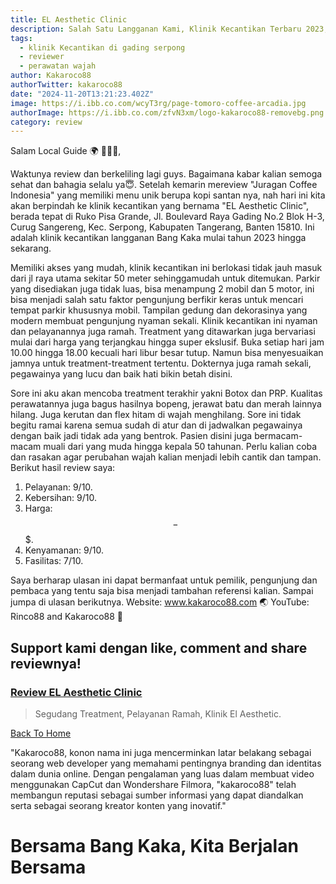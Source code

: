 ```yaml
---
title: EL Aesthetic Clinic
description: Salah Satu Langganan Kami, Klinik Kecantikan Terbaru 2023, El Aesthetic Clinic, Modern Dengan Segudang Treatment.
tags:
  - klinik Kecantikan di gading serpong
  - reviewer
  - perawatan wajah
author: Kakaroco88
authorTwitter: kakaroco88
date: "2024-11-20T13:21:23.402Z"
image: https://i.ibb.co.com/wcyT3rg/page-tomoro-coffee-arcadia.jpg
authorImage: https://i.ibb.co.com/zfvN3xm/logo-kakaroco88-removebg.png
category: review
---
```


Salam Local Guide 🌍 🙋🏻‍♀️,

Waktunya review dan berkeliling lagi guys.
Bagaimana kabar kalian semoga sehat dan bahagia selalu ya😇.
Setelah kemarin mereview "Juragan Coffee Indonesia" yang memiliki menu unik berupa kopi santan nya, nah hari ini kita akan berpindah ke klinik kecantikan yang bernama "EL Aesthetic Clinic", berada tepat di Ruko Pisa Grande, Jl. Boulevard Raya Gading No.2 Blok H-3, Curug Sangereng, Kec. Serpong, Kabupaten Tangerang, Banten 15810.
Ini adalah klinik kecantikan langganan Bang Kaka mulai tahun 2023 hingga sekarang.

Memiliki akses yang mudah, klinik kecantikan ini berlokasi tidak jauh masuk dari jl raya utama sekitar 50 meter sehinggamudah untuk ditemukan. Parkir yang disediakan juga tidak luas, bisa menampung 2 mobil dan 5 motor, ini bisa menjadi salah satu faktor pengunjung berfikir keras untuk mencari tempat parkir khususnya mobil. Tampilan gedung dan dekorasinya yang modern membuat pengunjung nyaman sekali.
Klinik kecantikan ini nyaman dan pelayanannya juga ramah. Treatment yang ditawarkan juga bervariasi mulai dari harga yang terjangkau hingga super ekslusif.
Buka setiap hari jam 10.00 hingga 18.00 kecuali hari libur besar tutup. Namun bisa menyesuaikan jamnya untuk treatment-treatment tertentu. Dokternya juga ramah sekali, pegawainya yang lucu dan baik hati bikin betah disini.

Sore ini aku akan mencoba treatment terakhir yakni Botox dan PRP. Kualitas perawatannya juga bagus hasilnya bopeng, jerawat batu dan merah lainnya hilang. Juga kerutan dan flex hitam di wajah menghilang.
Sore ini tidak begitu ramai karena semua sudah di atur dan di jadwalkan pegawainya dengan baik jadi tidak ada yang bentrok. Pasien disini juga bermacam-macam muali dari yang muda hingga kepala 50 tahunan.
Perlu kalian coba dan rasakan agar perubahan wajah kalian menjadi lebih cantik dan tampan.
Berikut hasil review saya:
1. Pelayanan: 9/10.
2. Kebersihan: 9/10.
3. Harga: $$-$$$.
4. Kenyamanan: 9/10.
5. Fasilitas: 7/10.

Saya berharap ulasan ini dapat bermanfaat untuk pemilik, pengunjung dan pembaca yang tentu saja  bisa menjadi tambahan referensi kalian.
Sampai jumpa di ulasan berikutnya.
Website: www.kakaroco88.com 🌏
YouTube: Rinco88 and Kakaroco88 🚩

## Support kami dengan like, comment and share reviewnya!

### [Review EL Aesthetic Clinic](https://goo.gl/maps/UWgkZR5bFDXcmYeSA?g_st=atm)

> Segudang Treatment, Pelayanan Ramah, Klinik El Aesthetic.

[Back To Home](/)

"Kakaroco88, konon nama ini juga mencerminkan latar belakang sebagai seorang web developer yang memahami pentingnya branding dan identitas dalam dunia online. Dengan pengalaman yang luas dalam membuat video menggunakan CapCut dan Wondershare Filmora, "kakaroco88" telah membangun reputasi sebagai sumber informasi yang dapat diandalkan serta sebagai seorang kreator konten yang inovatif."

# Bersama Bang Kaka, Kita Berjalan Bersama